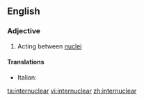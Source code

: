 ==English==

===Adjective===
{{en-adj|-}}

# {{context|physics|lang=en}} Acting between [[nucleus|nuclei]]

====Translations====
{{trans-top|acting between nuclei}}
* Italian: {{t-|it|internucleare}}
{{trans-mid}}
{{trans-bottom}}

[[ta:internuclear]]
[[vi:internuclear]]
[[zh:internuclear]]